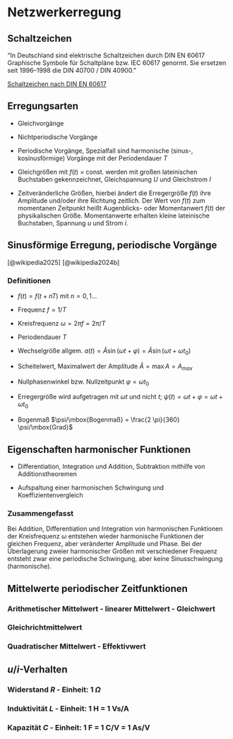 # Netzwerkerregung

## Schaltzeichen

"In Deutschland sind elektrische Schaltzeichen durch DIN EN 60617 Graphische Symbole für Schaltpläne bzw. IEC 60617
 genormt. Sie ersetzen seit 1996–1998 die DIN 40700 / DIN 40900."

[Schaltzeichen nach DIN EN 60617](https://de.wikipedia.org/wiki/Liste_der_Schaltzeichen_%28Elektrik/Elektronik%29#Ideale_Stromkreise)


## Erregungsarten

* Gleichvorgänge

* Nichtperiodische Vorgänge

* Periodische Vorgänge, Spezialfall sind harmonische (sinus-, kosinusförmige) Vorgänge mit der Periodendauer $T$

* Gleichgrößen mit $f(t)$ = const. werden mit großen lateinischen Buchstaben gekennzeichnet, Gleichspannung $U$ und
  Gleichstrom $I$ 
  
* Zeitveränderliche Größen, hierbei ändert die Erregergröße $f(t)$ ihre Amplitude und/oder ihre Richtung zeitlich. Der
  Wert von $f(t)$ zum momentanen Zeitpunkt heißt Augenblicks- oder Momentanwert $f(t)$ der physikalischen Größe. 
  Momentanwerte erhalten kleine lateinische Buchstaben, Spannung $u$ und Strom $i$. 


## Sinusförmige Erregung, periodische Vorgänge
[@wikipedia2025]
[@wikipedia2024b]

::: {.callout-note}

### Definitionen

* $f(t)=f(t+nT)$ mit $n=0, 1 ...$

* Frequenz $f=1/T$

* Kreisfrequenz $\omega=2\pi f = 2\pi/T$

* Periodendauer $T$

* Wechselgröße allgem. $a(t)=\hat{A} \sin (\omega t +\varphi) = \hat{A} \sin(\omega t + \omega t_0)$

* Scheitelwert, Maximalwert der Amplitude $\hat{A}=\max{A}=A_{max}$

* Nullphasenwinkel bzw. Nullzeitpunkt $\varphi=\omega t_0$

* Erregergröße wird aufgetragen mit $\omega t$ und nicht $t$; $\psi(t) = \omega t + \varphi = \omega t + \omega t_0$

* Bogenmaß $\psi/\mbox{Bogenmaß} = \frac{2 \pi}{360} \psi/\mbox{Grad}$
:::


## Eigenschaften harmonischer Funktionen

* Differentiation, Integration und Addition, Subtraktion mithilfe von Additionstheoremen

* Aufspaltung einer harmonischen Schwingung und Koeffizientenvergleich

::: {.callout-note} 

### Zusammengefasst

Bei Addition, Differentiation und Integration von harmonischen Funktionen der Kreisfrequenz $\omega$
entstehen wieder harmonische Funktionen der gleichen Frequenz, aber veränderter Amplitude und Phase. Bei der
Überlagerung zweier harmonischer Größen mit verschiedener Frequenz entsteht zwar eine periodische Schwingung, aber
keine Sinusschwingung (harmonische).
:::

## Mittelwerte periodischer Zeitfunktionen

::: {.callout-note} 

### Arithmetischer Mittelwert - linearer Mittelwert - Gleichwert

\begin{align}
\overline{u(t)} &= \frac{1}{T} \int_t^{t+T} u(\tau) \mathrm{d} \tau
\end{align}
:::

::: {.callout-note} 

### Gleichrichtmittelwert

\begin{align}
\overline{\lvert u(t) \lvert} &= \frac{1}{T} \int_t^{t+T} \lvert u(\tau) \lvert \mathrm{d} \tau
\end{align}
:::

::: {.callout-note} 

### Quadratischer Mittelwert - Effektivwert

\begin{align}
U_{eff} = \sqrt{\overline{u^2(t)}} &= \sqrt{\frac{1}{T} \int_t^{t+T} u^2(\tau) \mathrm{d} \tau}
\end{align}
:::

## $u/i$-Verhalten

::: {.callout-note} 

### Widerstand $R$ - Einheit: 1 $\Omega$

\begin{align}
u(t) &= R \cdot i(t) \\
&= R \cdot \hat{I} \sin(\omega t + \varphi_i) \\
&= \hat{U} \sin(\omega t + \varphi_u)
\end{align}
:::

::: {.callout-note}

### Induktivität $L$ - Einheit: 1 H = 1 Vs/A

\begin{align}
u(t) &= L \cdot \frac{di_L(t)}{dt} \\
&= \omega L \cdot \hat{I} \cos(\omega t + \varphi_i) \\
&= \omega L \hat{I} \sin(\omega t + \varphi_i + \frac{\pi}{2})
\end{align}
:::

::: {.callout-note} 

### Kapazität $C$ - Einheit: 1 F = 1 C/V = 1 As/V

\begin{align}
i(t) &= C \cdot \frac{du_C(t)}{dt} \\
&= \omega C \cdot \hat{U} \cos(\omega t + \varphi_u) \\
&= \omega C \hat{U} \sin(\omega t + \varphi_u + \frac{\pi}{2})
\end{align}
:::
